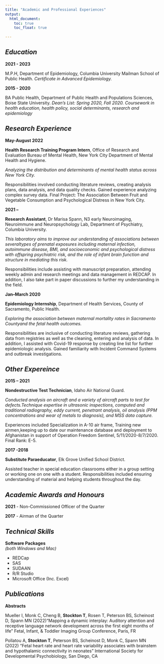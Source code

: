 ```yaml
---
title: "Academic and Professional Experiences"
output: 
  html_document:
    toc: true
    toc_float: true
    
---
```

  
  
  
## _Education_

**2021 - 2023** 

M.P.H, Department of Epidemiology, Columbia University                  Mailman School of Public Health. _Certificate in Advanced Epidemiology._

**2015 - 2020** 

BA Public Health, Department of Public Health and Populations Sciences, Boise State University.
_Dean’s List: Spring 2020, Fall 2020. Coursework in health education, health policy, social determinants, research and epidemiology_

## _Research Experience_

**May-August 2022** 

**Health Research Training Program Intern**, Office of Research and Evaluation Bureau of Mental Health, New York City Department of Mental Health and Hygiene.  
  
_Analyzing the distribution and determinants of mental health status across New York City._  
  
Responsibilities involved conducting literature reviews, creating analysis plans, data analysis, and data quality checks. Gained experience analyzing complex survey data. Final Project: The Association Between Fruit and Vegetable Consumption and Psychological Distress in New York City.  
  
  
**2021 –**  
  
**Research Assistant**, Dr Marisa Spann, N3 early Neuroimaging, Neuroimmune
and Neuropsychology Lab, Department of Psychiatry, Columbia University. 

_This laboratory aims to improve our understanding of associations between severaltypes of prenatal exposures including maternal infection, autoimmune disease, BMI, and socioeconomic and psychological distress with offspring psychiatric risk, and the role of infant brain function and structure in mediating this risk._  

Responsibilities include assisting with manuscript preparation, attending weekly admin and research meetings and data management in REDCAP. In addition, I also take part in paper discussions to further my understanding in the field.  
  
**Jan–March 2020**  
  
**Epidemiology Internship**, Department of Health Services, County of
Sacramento, Public Health.  

_Exploring the association between maternal mortality rates in Sacramento Countyand the fetal health outcomes._ 

Responsibilities are inclusive of conducting literature reviews, gathering data from registries as well as the cleaning, entering and analysis of data. In addition, I assisted with Covid-19 response by creating line list for further epidemiologic analysis. Gained familiarity with Incident Command Systems and outbreak investigations.

## _Other Expereince_  

**2015 – 2021**  

**Nondestructive Test Technician**, Idaho Air National Guard.  

_Conducted analysis on aircraft and a variety of aircraft parts to test for defects.Technique expertise in ultrasonic inspections, computed and traditional radiography, eddy current, penetrant analysis, oil analysis (PPM concentrations and wear of metals to diagnosis), and MSS data capture._  

Experiences included Specialization in A-10 air frame, Training new airmen,keeping up to date our maintenance database and deployment to Afghanistan in support of Operation Freedom Sentinel, 5/11/2020-8/7/2020. Final Rank: E-5.  

**2017 -2018**  

**Substitute Paraeducator**, Elk Grove Unified School District.  

Assisted teacher in special education classrooms either in a group setting or working one on one with a student. Responsibilities included ensuring understanding of material and helping students throughout the day.

## _Academic Awards and Honours_  
  
**2021** - Non-Commissioned Officer of the Quarter 

**2017** - Airman of the Quarter 

## _Technical Skills_  
  
**Software Packages**  
_(both Windows
and Mac)_  

  - REDCap
  - SAS
  - SUDAAN
  - R/R Studio
  - Microsoft Office (Inc. Excel)

## _Publications_  

**Abstracts**  
  
Mueller I, Monk C, Cheng B, **Stockton T**, Rosen T, Peterson BS, Scheinost D, Spann MN (2022)“Mapping a dynamic interplay: Auditory attention and receptive language network development across the first eight months of life” Fetal, Infant, & Toddler Imaging Group Conference, Paris, FR  

Pollatou A, **Stockton T**, Peterson BS, Scheinost D, Monk C, Spann MN (2022) “Fetal heart rate and heart rate variability associates with brainstem and hypothalamic connectivity in neonates” International Society for Developmental Psychobiology, San Diego, CA
